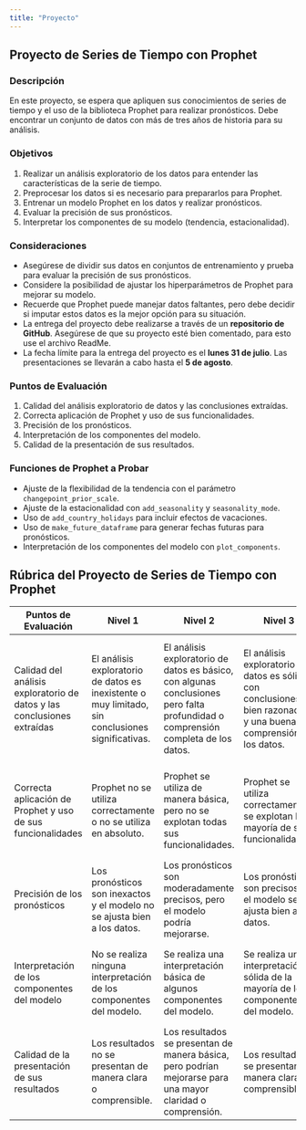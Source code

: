 ```yaml
---
title: "Proyecto"
---
```


## Proyecto de Series de Tiempo con Prophet

### Descripción
En este proyecto, se espera que apliquen sus conocimientos de series de tiempo y el uso de la biblioteca Prophet para realizar pronósticos. Debe encontrar un conjunto de datos con más de tres años de historia para su análisis.

### Objetivos
1. Realizar un análisis exploratorio de los datos para entender las características de la serie de tiempo.
2. Preprocesar los datos si es necesario para prepararlos para Prophet.
3. Entrenar un modelo Prophet en los datos y realizar pronósticos.
4. Evaluar la precisión de sus pronósticos.
5. Interpretar los componentes de su modelo (tendencia, estacionalidad).

### Consideraciones
- Asegúrese de dividir sus datos en conjuntos de entrenamiento y prueba para evaluar la precisión de sus pronósticos.
- Considere la posibilidad de ajustar los hiperparámetros de Prophet para mejorar su modelo.
- Recuerde que Prophet puede manejar datos faltantes, pero debe decidir si imputar estos datos es la mejor opción para su situación.
- La entrega del proyecto debe realizarse a través de un **repositorio de GitHub**. Asegúrese de que su proyecto esté bien comentado, para esto use el archivo ReadMe.
- La fecha límite para la entrega del proyecto es el **lunes 31 de julio**. Las presentaciones se llevarán a cabo hasta el **5 de agosto**.

### Puntos de Evaluación
1. Calidad del análisis exploratorio de datos y las conclusiones extraídas.
2. Correcta aplicación de Prophet y uso de sus funcionalidades.
3. Precisión de los pronósticos.
4. Interpretación de los componentes del modelo.
5. Calidad de la presentación de sus resultados.

### Funciones de Prophet a Probar
- Ajuste de la flexibilidad de la tendencia con el parámetro `changepoint_prior_scale`.
- Ajuste de la estacionalidad con `add_seasonality` y `seasonality_mode`.
- Uso de `add_country_holidays` para incluir efectos de vacaciones.
- Uso de `make_future_dataframe` para generar fechas futuras para pronósticos.
- Interpretación de los componentes del modelo con `plot_components`.

## Rúbrica del Proyecto de Series de Tiempo con Prophet

| Puntos de Evaluación | Nivel 1 | Nivel 2 | Nivel 3 | Nivel 4 |
| --- | --- | --- | --- | --- |
| Calidad del análisis exploratorio de datos y las conclusiones extraídas | El análisis exploratorio de datos es inexistente o muy limitado, sin conclusiones significativas. | El análisis exploratorio de datos es básico, con algunas conclusiones pero falta profundidad o comprensión completa de los datos. | El análisis exploratorio de datos es sólido, con conclusiones bien razonadas y una buena comprensión de los datos. | El análisis exploratorio de datos es excepcionalmente detallado y perspicaz, con conclusiones profundas y una comprensión completa de los datos. |
| Correcta aplicación de Prophet y uso de sus funcionalidades | Prophet no se utiliza correctamente o no se utiliza en absoluto. | Prophet se utiliza de manera básica, pero no se explotan todas sus funcionalidades. | Prophet se utiliza correctamente y se explotan la mayoría de sus funcionalidades. | Prophet se utiliza de manera experta, aprovechando todas sus funcionalidades para mejorar el modelo. |
| Precisión de los pronósticos | Los pronósticos son inexactos y el modelo no se ajusta bien a los datos. | Los pronósticos son moderadamente precisos, pero el modelo podría mejorarse. | Los pronósticos son precisos y el modelo se ajusta bien a los datos. | Los pronósticos son extremadamente precisos y el modelo se ajusta excepcionalmente bien a los datos. |
| Interpretación de los componentes del modelo | No se realiza ninguna interpretación de los componentes del modelo. | Se realiza una interpretación básica de algunos componentes del modelo. | Se realiza una interpretación sólida de la mayoría de los componentes del modelo. | Se realiza una interpretación detallada y perspicaz de todos los componentes del modelo. |
| Calidad de la presentación de sus resultados | Los resultados no se presentan de manera clara o comprensible. | Los resultados se presentan de manera básica, pero podrían mejorarse para una mayor claridad o comprensión. | Los resultados se presentan de manera clara y comprensible. | Los resultados se presentan de manera excepcionalmente clara, detallada y comprensible. |
